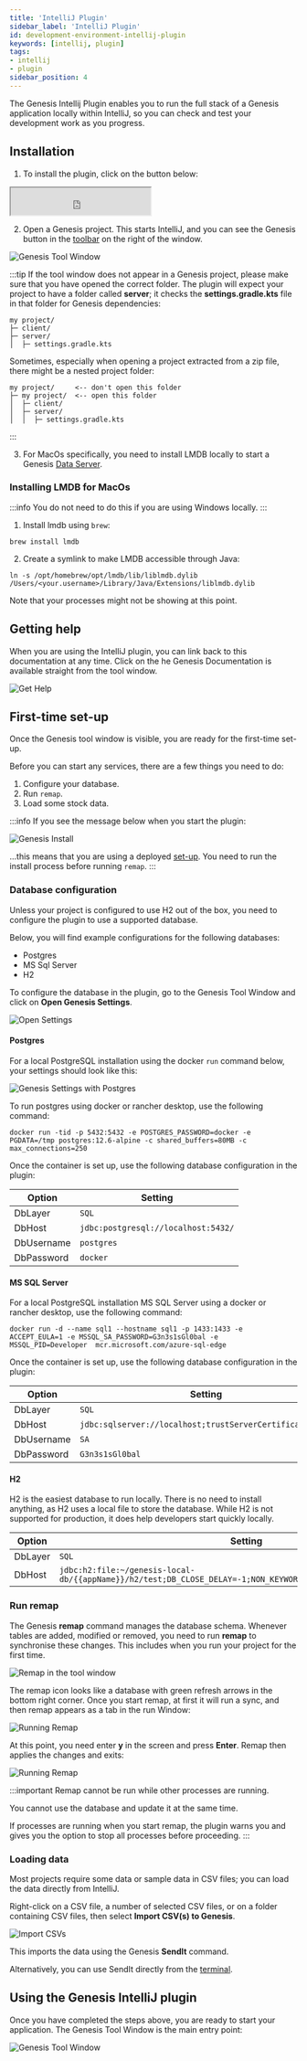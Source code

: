 ```yaml
---
title: 'IntelliJ Plugin'
sidebar_label: 'IntelliJ Plugin'
id: development-environment-intellij-plugin
keywords: [intellij, plugin]
tags:
- intellij
- plugin
sidebar_position: 4
---
```


The Genesis Intellij Plugin enables you to run the full stack of a Genesis application locally within IntelliJ, so you can check and test your development work as you progress.

## Installation

1. To install the plugin, click on the button below:
<iframe width="245px" height="48px" src="https://plugins.jetbrains.com/embeddable/install/21131"></iframe>

2. Open a Genesis project. This starts IntelliJ, and you can see the Genesis button in the  [toolbar](https://www.jetbrains.com/help/idea/tool-windows.html#bars_and_buttons) on the right of the window.

![Genesis Tool Window](/img/intellij-plugin/genesis-tool-window.png)

:::tip
If the tool window does not appear in a Genesis project, please make sure that you have opened the correct folder.
The plugin will expect your project to have a folder called **server**; it checks the **settings.gradle.kts** file in
that folder for Genesis dependencies:
```
my project/
├─ client/
├─ server/
│  ├─ settings.gradle.kts
```
Sometimes, especially when opening a project extracted from a zip file, there might be a nested project folder:
```
my project/     <-- don't open this folder
├─ my project/  <-- open this folder
│  ├─ client/
│  ├─ server/
│  │  ├─ settings.gradle.kts
```
:::

3. For MacOs specifically, you need to install LMDB locally to start a Genesis [Data Server](/develop/server-capabilities/real-time-queries-data-server/).

### Installing LMDB for MacOs

:::info
You do not need to do this if you are using Windows locally.
:::

1. Install lmdb using `brew`:

```shell
brew install lmdb
```

2. Create a symlink to make LMDB accessible through Java:

```shell
ln -s /opt/homebrew/opt/lmdb/lib/liblmdb.dylib /Users/<your.username>/Library/Java/Extensions/liblmdb.dylib
```

Note that your processes might not be showing at this point.

## Getting help

When you are using the IntelliJ plugin, you can link back to this documentation at any time. Click on the he Genesis Documentation is available straight from the tool window.

![Get Help](/img/get-help.png)

## First-time set-up

Once the Genesis tool window is visible, you are ready for the first-time set-up.

Before you can start any services, there are a few things you need to do:

1. Configure your database.
2. Run `remap`.
3. Load some stock data.

:::info
If you see the message below when you start the plugin:

![Genesis Install](/img/install-genesis.png)

...this means that you are using a deployed [set-up](#deploy-mode). You need to run the install process before running `remap`.
:::

### Database configuration

Unless your project is configured to use H2 out of the box, you need to configure the plugin to use a supported database.

Below, you will find example configurations for the following databases:

* Postgres
* MS Sql Server
* H2

To configure the database in the plugin, go to the Genesis Tool Window and click on **Open Genesis Settings**.

![Open Settings](/img/intellij-plugin/setting-in-toolbar.png)

#### Postgres

For a local PostgreSQL installation using the docker `run` command below, your settings should look like this:

![Genesis Settings with Postgres](/img/intellij-plugin/settings-postgres.png)

To run postgres using docker or rancher desktop, use the following command:

```shell
docker run -tid -p 5432:5432 -e POSTGRES_PASSWORD=docker -e PGDATA=/tmp postgres:12.6-alpine -c shared_buffers=80MB -c max_connections=250
```

Once the container is set up, use the following database configuration in the plugin:

| Option     | Setting                             |
|------------|-------------------------------------|
| DbLayer    | `SQL`                               |
| DbHost     | `jdbc:postgresql://localhost:5432/` |
| DbUsername | `postgres`                          |
| DbPassword | `docker`                            |

#### MS SQL Server

For a local PostgreSQL installation MS SQL Server using a docker or rancher desktop, use the following command:

```shell
docker run -d --name sql1 --hostname sql1 -p 1433:1433 -e ACCEPT_EULA=1 -e MSSQL_SA_PASSWORD=G3n3s1sGl0bal -e MSSQL_PID=Developer  mcr.microsoft.com/azure-sql-edge
```

Once the container is set up, use the following database configuration in the plugin:

| Option     | Setting                                                  |
|------------|----------------------------------------------------------|
| DbLayer    | `SQL`                                                    |
| DbHost     | `jdbc:sqlserver://localhost;trustServerCertificate=true` |
| DbUsername | `SA`                                                     |
| DbPassword | `G3n3s1sGl0bal`                                          |

#### H2

H2 is the easiest database to run locally.
There is no need to install anything, as H2 uses a local file to store the database. While H2 is not supported for production, it does help developers start quickly locally.

| Option  | Setting                                                                                                         |
|---------|-----------------------------------------------------------------------------------------------------------------|
| DbLayer | `SQL`                                                                                                           |
| DbHost  | `jdbc:h2:file:~/genesis-local-db/{{appName}}/h2/test;DB_CLOSE_DELAY=-1;NON_KEYWORDS=VALUE,KEY;AUTO_SERVER=TRUE` |

### Run remap

The Genesis **remap** command manages the database schema. Whenever tables are added, modified or removed, you need to run **remap** to synchronise these changes.
This includes when you run your project for the first time.

![Remap in the tool window](/img/tool-window-remap.png)

The remap icon looks like a database with green refresh arrows in the bottom right corner. Once you start remap, at first it will run a sync, and then remap appears as a tab in the run Window:

![Running Remap](/img/remap-running.png)

At this point, you need enter **y** in the screen and press **Enter**. Remap then applies the changes and exits:

![Running Remap](/img/remap-complete.png)

:::important
Remap cannot be run while other processes are running. 

You cannot use the database and update it at the same time.

If processes are running when you start remap, the plugin warns you and gives you the option to stop all processes before proceeding.
:::

### Loading data

Most projects require some data or sample data in CSV files; you can load the data directly from IntelliJ.

Right-click on a CSV file, a number of selected CSV files, or on a folder containing CSV files, then select **Import CSV(s) to Genesis**. 

![Import CSVs](/img/intellij-plugin/import-csvs.png)

This imports the data using the Genesis **SendIt** command.

Alternatively, you can use SendIt directly from the [terminal](#using-the-terminal).

## Using the Genesis IntelliJ plugin

Once you have completed the steps above, you are ready to start your application. The Genesis Tool Window is the main entry point:

![Genesis Tool Window](/img/intellij-plugin/genesis-tool-window.png)




